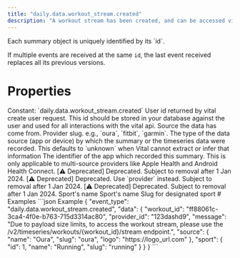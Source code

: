 ```yaml
---
title: "daily.data.workout_stream.created"
description: "A workout stream has been created, and can be accessed via the /v2/timeseries/workouts/&lcub;workout_id&rcub;/stream endpoint."
---
```

<Warning>
Each summary object is uniquely identified by its `id`.

If multiple events are received at the same `id`, the last event received replaces all its previous
versions.
</Warning>
# Properties
<ResponseField name="event_type" type="const string" required="true">
Constant: `daily.data.workout_stream.created`
</ResponseField>
<ResponseField name="data" type="ClientFacingShallowWorkoutStream" required="true">
<Expandable title="ClientFacingShallowWorkoutStream" defaultOpen="true">
<ResponseField name="user_id" type="string" required="true">
User id returned by vital create user request. This id should be stored in your database against the user and used for all interactions with the vital api.
</ResponseField>
<ResponseField name="workout_id" type="string" required="true">
</ResponseField>
<ResponseField name="provider_id" type="string" required="true">
</ResponseField>
<ResponseField name="message" type="string | null">
</ResponseField>
<ResponseField name="source" type="ClientFacingSource" required="true">
Source the data has come from.
<Expandable title="ClientFacingSource" defaultOpen="true">
<ResponseField name="provider" type="string" required="true">
Provider slug. e.g., `oura`, `fitbit`, `garmin`.
</ResponseField>
<ResponseField name="type" type="string | null">
The type of the data source (app or device) by which the summary or the timeseries data were recorded. This defaults to `unknown` when Vital cannot extract or infer that information
</ResponseField>
<ResponseField name="app_id" type="string | null">
The identifier of the app which recorded this summary. This is only applicable to multi-source providers like Apple Health and Android Health Connect.
</ResponseField>
<ResponseField name="name" type="string" required="true">
[⚠️ Deprecated] Deprecated. Subject to removal after 1 Jan 2024.
</ResponseField>
<ResponseField name="slug" type="string" required="true">
[⚠️ Deprecated] Deprecated. Use `provider` instead. Subject to removal after 1 Jan 2024.
</ResponseField>
<ResponseField name="logo" type="string" required="true">
[⚠️ Deprecated] Deprecated. Subject to removal after 1 Jan 2024.
</ResponseField>
</Expandable>
</ResponseField>
<ResponseField name="sport" type="ClientFacingSport | null">
Sport&#x27;s name
<Expandable title="ClientFacingSport" defaultOpen="true">
<ResponseField name="id" type="integer" required="true">
</ResponseField>
<ResponseField name="name" type="string" required="true">
Sport&#x27;s name
</ResponseField>
<ResponseField name="slug" type="string" required="true">
Slug for designated sport
</ResponseField>
</Expandable>
</ResponseField>
</Expandable>
</ResponseField>
# Examples
<CodeGroup>
```json Example
{
  "event_type": "daily.data.workout_stream.created",
  "data": {
    "workout_id": "ff88061c-3ca4-4f0e-b763-715d3314ac80",
    "provider_id": "123dashd9",
    "message": "Due to payload size limits, to access the workout stream, please use the /v2/timeseries/workouts/{workout_id}/stream endpoint.",
    "source": {
      "name": "Oura",
      "slug": "oura",
      "logo": "https://logo_url.com"
    },
    "sport": {
      "id": 1,
      "name": "Running",
      "slug": "running"
    }
  }
}
```
</CodeGroup>
